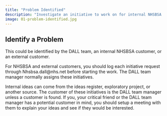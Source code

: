 ```yaml
---
title: "Problem Identified"
description: "Investigate an initiative to work on for internal NHSBSA customer, or an external customer."
image: 01-problem-identified.jpg
---
```


## Identify a Problem
This could be identified by the DALL team, an internal NHSBSA customer, or an external customer.

For NHSBSA and external customers, you should log each initiative request through Nhsbsa.dall@nhs.net before starting the work. The DALL team manager normally assigns these initiatives.

Internal ideas can come from the ideas register, exploratory project, or another source. The customer of these initiatives is the DALL team manager unless a customer is found. If you, your critical friend or the DALL team manager has a potential customer in mind, you should setup a meeting with them to explain your ideas and see if they would be interested.